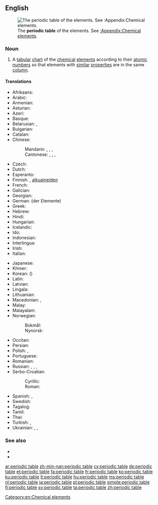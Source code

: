 ==English==
[[File:Periodic table.svg|thumb|The '''periodic table''' of the elements. See [[:Appendix:Chemical elements]].]]

===Noun===
{{en-noun|head=[[periodic]] [[table]]}}

# {{label|en|chemistry}} A [[tabular]] [[chart]] of the [[chemical]] [[element]]s according to their [[atomic number]]s so that elements with [[similar]] [[properties]] are in the same [[column]].

====Translations====
{{trans-top|chart}}
* Afrikaans: {{t+|af|periodieke tabel}}
* Arabic: {{t|ar|جَدْوَلٌ دَوْرِيّ|m}}
* Armenian: {{t|hy|պարբերական աղյուսակ}}
* Asturian: {{t|ast|tabla periódica|f}}
* Azeri: {{t|az|dövri cədvəl}}
* Basque: {{t|eu|taula periodikoa}}
* Belarusian: {{t|be|перыядычная сістэма элементаў|f|tr=pjeryjadýčnaja sistéma eljemjéntaŭ}}, {{t|be|табліца Мендзялеева|f|tr=tablíca Mjendzjaljéjeva|sc=Cyrl}}
* Bulgarian: {{t|bg|периодична система на елементите|f|tr=periodíčna sistéma na eleméntite|sc=Cyrl}}
* Catalan: {{t|ca|taula periòdica|f}}
* Chinese:
*: Mandarin: {{t+|cmn|元素週期表|sc=Hani}}, {{t+|cmn|元素周期表|tr=yuánsù zhōuqíbiǎo|sc=Hani}}, {{t+|cmn|週期表|sc=Hani}}, {{t+|cmn|周期表|tr=zhōuqī biǎo|sc=Hani}}
*: Cantonese: {{t|yue|元素週期表|sc=Hant}}, {{t|yue|元素周期表|tr=jyun4 sou3 zau1 gei1 biu2|sc=Hant}}, {{t|yue|週期表|sc=Hant}}, {{t|yue|周期表|tr=zau1 gei1 biu2|sc=Hant}}
* Czech: {{t|cs|periodická tabulka|f}}
* Dutch: {{t+|nl|periodiek systeem|n}}
* Esperanto: {{t|eo|perioda tabelo}}
* Finnish: {{t+|fi|jaksollinen järjestelmä}}, [[alkuaine#Finnish|alkuaineiden]] {{t+|fi|jaksollinen järjestelmä}}
* French: {{t+|fr|tableau périodique|m}}
* Galician: {{t+|gl|táboa periódica|f}}
* Georgian: {{t|ka|ქიმიურ ელემენტთა პერიოდული სისტემა}}
* German: {{t+|de|Periodensystem}} (der Elemente) {{g|n}}
* Greek: {{t|el|περιοδικός πίνακας|m}}
* Hebrew: {{t|he|הטבלה המחזורית|f|tr=ha-ṭabelah ha-maḥazôrît}}
* Hindi: {{t|hi|आवर्त सारणी|tr=āvart sāraṇī|sc=Deva}}
* Hungarian: {{t+|hu|periódusos rendszer}}
* Icelandic: {{t+|is|lotukerfi|n}}
* Ido: {{t|io|periodala tabelo}}
* Indonesian: {{t+|id|tabel periodik}}
* Interlingua: {{t|ia|tabella periodic}}
* Irish: {{t|ga|tábla peiriadach|m}}
* Italian: {{t|it|tavola periodica|f}}
{{trans-mid}}
* Japanese: {{t|ja|周期表|tr=しゅうきひょう, shūkihyō}}
* Khmer: {{t|km|តារាងខួបធាតុគីមី|tr=taaraang kʰuəp tʰiet kiimii|sc=Khmr}}
* Korean: {{t+|ko|주기율표|sc=Hang}} ({{t|ko|周期律表|sc=Hani}})
* Latin: {{t+|la|systema periodicum|n}}
* Latvian: {{t|lv|ķīmisko elementu periodiskā tabula}}
* Lingala: {{t|ln|etánda ya bileko}}
* Lithuanian: {{t+|lt|periodinė elementų lentelė}}
* Macedonian: {{t|mk|периоден систем|m|tr=perióden sístem}}, {{t|mk|периодична таблица|f|tr=periódična táblica}}
* Malay: {{t+|ms|jadual berkala}}
* Malayalam: {{t|ml|ആവര്ത്തനപ്പട്ടിക|sc=Mlym}}
* Norwegian:
*: Bokmål: {{t|nb|periodesystem|n}}
*: Nynorsk: {{t|nn|periodesystem|n}}
* Occitan: {{t|oc|taula periodica|f}}
* Persian: {{t|fa|جدول تناوبی|tr=jadval-e tanâvobi}}
* Polish: {{t+|pl|układ okresowy|m}}, {{t+|pl|układ okresowy pierwiastków|m}}
* Portuguese: {{t+|pt|tabela periódica|f}}
* Romanian: {{t|ro|tabel periodic|n}}
* Russian: {{t|ru|периоди́ческая систе́ма|f}}, {{t+|ru|периоди́ческая систе́ма элеме́нтов|f}}, {{t|ru|табли́ца Менделе́ева|f}}, {{t+|ru|периоди́ческая табли́ца|f}}
* Serbo-Croatian:
*: Cyrillic: {{t|sh|периодни сустав елемената|m}}
*: Roman: {{t|sh|periodni sustav elemenata|m}}
* Spanish: {{t|es|clasificación periódica|f}}, {{t|es|tabla periódica|f}}
* Swedish: {{t+|sv|periodiska systemet|n}}
* Tagalog: {{t|tl|talaulitan}}
* Tamil: {{t|ta|ஆவர்த்தன அட்டவணை}}
* Thai: {{t|th|ตารางธาตุ|tr=dtaaraang tâat}}
* Turkish: {{t|tr|periyodik tablo}}, {{t+|tr|periyodik cetvel}}
* Ukrainian: {{t|uk|періодична система елементів|f|tr=periodýčna systéma eleméntiv|sc=Cyrl}}, {{t|uk|періодична таблыця|f|tr=periodýčna tablýcja|sc=Cyrl}}, {{t|uk|таблиця Менделєєва|f|tr=tablýcja Mendeljéjeva|sc=Cyrl}}
{{trans-bottom}}

===See also===
* {{projectlink|wikipedia}}
* {{commonslite}}

[[Category:en:Chemical elements]]

[[ar:periodic table]]
[[zh-min-nan:periodic table]]
[[cy:periodic table]]
[[de:periodic table]]
[[et:periodic table]]
[[fa:periodic table]]
[[fr:periodic table]]
[[ko:periodic table]]
[[ku:periodic table]]
[[lt:periodic table]]
[[hu:periodic table]]
[[ms:periodic table]]
[[nl:periodic table]]
[[ja:periodic table]]
[[pl:periodic table]]
[[simple:periodic table]]
[[fi:periodic table]]
[[sv:periodic table]]
[[ta:periodic table]]
[[zh:periodic table]]